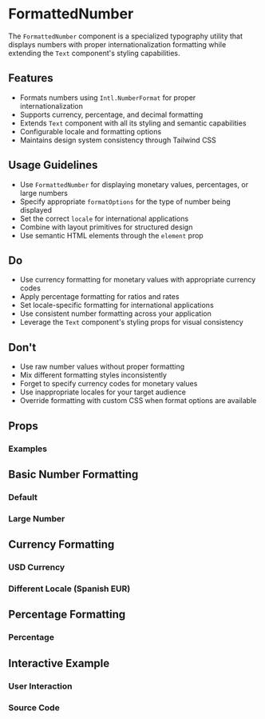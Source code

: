 
<Meta of={FormattedNumberStories} />

# FormattedNumber

The `FormattedNumber` component is a specialized typography utility that displays numbers with proper internationalization formatting while extending the `Text` component's styling capabilities.

## Features

- Formats numbers using `Intl.NumberFormat` for proper internationalization
- Supports currency, percentage, and decimal formatting
- Extends `Text` component with all its styling and semantic capabilities
- Configurable locale and formatting options
- Maintains design system consistency through Tailwind CSS

## Usage Guidelines

- Use `FormattedNumber` for displaying monetary values, percentages, or large numbers
- Specify appropriate `formatOptions` for the type of number being displayed
- Set the correct `locale` for international applications
- Combine with layout primitives for structured design
- Use semantic HTML elements through the `element` prop

## Do

- Use currency formatting for monetary values with appropriate currency codes
- Apply percentage formatting for ratios and rates
- Set locale-specific formatting for international applications
- Use consistent number formatting across your application
- Leverage the `Text` component's styling props for visual consistency

## Don't

- Use raw number values without proper formatting
- Mix different formatting styles inconsistently
- Forget to specify currency codes for monetary values
- Use inappropriate locales for your target audience
- Override formatting with custom CSS when format options are available

## Props

<Controls of={FormattedNumberStories.Default} />

### Examples

## Basic Number Formatting

### Default

<Canvas of={FormattedNumberStories.Default} />

### Large Number

<Canvas of={FormattedNumberStories.LargeNumber} />

## Currency Formatting

### USD Currency

<Canvas of={FormattedNumberStories.Currency} />

### Different Locale (Spanish EUR)

<Canvas of={FormattedNumberStories.DifferentLocale} />

## Percentage Formatting

### Percentage

<Canvas of={FormattedNumberStories.Percentage} />

## Interactive Example

### User Interaction

<Canvas of={FormattedNumberStories.UserInteraction} />

### Source Code

<Source of={FormattedNumberStories.Default} language='tsx' />
